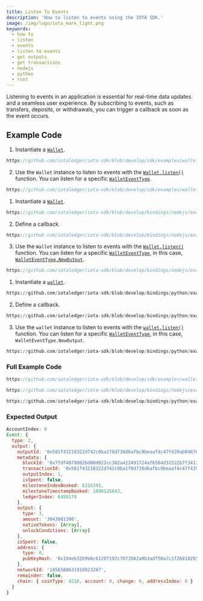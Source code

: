 ```yaml
---
title: Listen To Events
description: 'How to listen to events using the IOTA SDK.'
image: /img/logo/iota_mark_light.png
keywords:
  - how to
  - listen
  - events
  - listen to events
  - get outputs
  - get transactions
  - nodejs
  - python
  - rust
---
```



Listening to events in an application is essential for real-time data updates and a seamless user experience. By
subscribing to events, such as transfers, deposits, or withdrawals, you can trigger a callback as soon as the event occurs.

<WarningUnlockConditions />

## Example Code

<Tabs groupId="language" queryString>
<TabItem value="rust" label="Rust">

1. Instantiate a [`Wallet`](https://docs.rs/iota-sdk/latest/iota_sdk/wallet/core/struct.Wallet.html).

<div className={'hide-code-block-extras'}>

```rust reference
https://github.com/iotaledger/iota-sdk/blob/develop/sdk/examples/wallet/events.rs#L38-L44
```

</div>

2. Use the `Wallet` instance to listen to events with the
   [`Wallet.listen()`](https://docs.rs/iota-sdk/latest/iota_sdk/wallet/core/struct.WalletInner.html#method.listen) function.
   You can listen for a specific
   [`WalletEventType`](https://docs.rs/iota-sdk/latest/iota_sdk/wallet/events/types/enum.WalletEventType.html).

<div className={'hide-code-block-extras'}>

```rust reference
https://github.com/iotaledger/iota-sdk/blob/develop/sdk/examples/wallet/events.rs#L46-L50
```

</div>

</TabItem>
<TabItem value="typescript-node" label="Typescript (Node.js)">

1. Instantiate a [`Wallet`](../../references/nodejs/classes/Wallet.md).

<div className={'hide-code-block-extras'}>

```typescript reference
https://github.com/iotaledger/iota-sdk/blob/develop/bindings/nodejs/examples/exchange/4-listen-events.ts#L21-L23
```

</div>

2. Define a callback.

<div className={'hide-code-block-extras'}>

```typescript reference
https://github.com/iotaledger/iota-sdk/blob/develop/bindings/nodejs/examples/exchange/4-listen-events.ts#L25-L31
```

</div>

3. Use the `Wallet` instance to listen to events with the
   [`Wallet.listen()`](../../references/nodejs/classes/Wallet.md#listen) function. You can listen for a specific
   [`WalletEventType`](../../references/nodejs/enums/WalletEventType.md), in this case,
   [`WalletEventType.NewOutput`](../../references/nodejs/enums/WalletEventType.md#newoutput).

<div className={'hide-code-block-extras'}>

```typescript reference
https://github.com/iotaledger/iota-sdk/blob/develop/bindings/nodejs/examples/exchange/4-listen-events.ts#L34
```

</div>

</TabItem>
<TabItem value="python" label="Python">

1. Instantiate a [`wallet`](../../references/python/iota_sdk/wallet/wallet.md).

<div className={'hide-code-block-extras'}>

```python reference
https://github.com/iotaledger/iota-sdk/blob/develop/bindings/python/examples/exchange/4_listen_events.py#L22
```

</div>

2. Define a callback.

<div className={'hide-code-block-extras'}>

```python reference
https://github.com/iotaledger/iota-sdk/blob/develop/bindings/python/examples/exchange/4_listen_events.py#L29-L38
```

</div>

3. Use the `wallet` instance to listen to events with the
   [`wallet.listen()`](../../references/python/iota_sdk/wallet/wallet.md#listen) function. You can listen for a specific
   [`WalletEventType`](../../references/python/iota_sdk/types/event.md), in this case, `WalletEventType.NewOutput`.

<div className={'hide-code-block-extras'}>

```python reference
https://github.com/iotaledger/iota-sdk/blob/develop/bindings/python/examples/exchange/4_listen_events.py#L42
```

</div>

</TabItem>

</Tabs>

### Full Example Code

<Tabs groupId="language" queryString>
<TabItem value="rust" label="Rust">

```rust reference
https://github.com/iotaledger/iota-sdk/blob/develop/sdk/examples/wallet/events.rs
```

</TabItem>
<TabItem value="typescript-node" label="Typescript (Node.js)">

```typescript reference
https://github.com/iotaledger/iota-sdk/blob/develop/bindings/nodejs/examples/exchange/4-listen-events.ts
```

</TabItem>
<TabItem value="python" label="Python">

```python reference
https://github.com/iotaledger/iota-sdk/blob/develop/bindings/python/examples/exchange/4_listen_events.py
```

</TabItem>

</Tabs>

### Expected Output

```js
AccountIndex: 0
Event: {
  type: 2,
  output: {
    outputId: '0x581f43218322d742c0ba1f0d738d6afbc9beaaf4c47f439ab048766b25843f920100',
    metadata: {
      blockId: '0x7fdf4079802bd00d022cc382a422491724af6564d31522b7f34133d119b7979d',
      transactionId: '0x581f43218322d742c0ba1f0d738d6afbc9beaaf4c47f439ab048766b25843f92',
      outputIndex: 1,
      isSpent: false,
      milestoneIndexBooked: 6316391,
      milestoneTimestampBooked: 1690125643,
      ledgerIndex: 6450179
    },
    output: {
      type: 3,
      amount: '3043981300',
      nativeTokens: [Array],
      unlockConditions: [Array]
    },
    isSpent: false,
    address: {
      type: 0,
      pubKeyHash: '0x194eb32b9b6c61207192c7073562a0b3adf50a7c1f268182b552ec8999380acb'
    },
    networkId: '1856588631910923207',
    remainder: false,
    chain: { coinType: 4218, account: 0, change: 0, addressIndex: 0 }
  }
}
```
